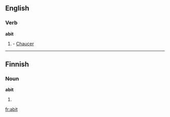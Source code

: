 ==English==

===Verb===
'''abit'''

# {{obsolete}} {{third-person singular of|abide}} - [[Chaucer]]

----

==Finnish==

===Noun===
'''abit'''

# {{plural of|abi|lang=Finnish}}

[[fr:abit]]